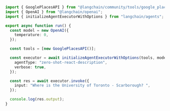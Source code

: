 ```typescript
import { GooglePlacesAPI } from "@langchain/community/tools/google_places";
import { OpenAI } from "@langchain/openai";
import { initializeAgentExecutorWithOptions } from "langchain/agents";

export async function run() {
  const model = new OpenAI({
    temperature: 0,
  });

  const tools = [new GooglePlacesAPI()];

  const executor = await initializeAgentExecutorWithOptions(tools, model, {
    agentType: "zero-shot-react-description",
    verbose: true,
  });

  const res = await executor.invoke({
    input: "Where is the University of Toronto - Scarborough? ",
  });

  console.log(res.output);
}
```
